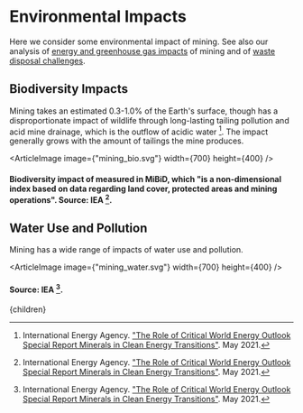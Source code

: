 


# Environmental Impacts

Here we consider some environmental impact of mining. See also our analysis of [energy and greenhouse gas impacts](http://urbancruiseship.org/solution/energy/metals_materials) of mining and of [waste disposal challenges](http://urbancruiseship.org/solution/waste/mining_waste2).

## Biodiversity Impacts
Mining takes an estimated 0.3-1.0% of the Earth's surface, though has a disproportionate impact of wildlife through long-lasting tailing pollution and acid mine drainage, which is the outflow of acidic water [^1]. The impact generally grows with the amount of tailings the mine produces.

<ArticleImage image={"mining_bio.svg"} width={700} height={400} />
#### Biodiversity impact of measured in MiBiD, which "is a non-dimensional index based on data regarding land cover, protected areas and mining operations". Source: IEA [^1].

## Water Use and Pollution
Mining has a wide range of impacts of water use and pollution.

<ArticleImage image={"mining_water.svg"} width={700} height={400} />
#### Source: IEA [^1].

<MiningTaxSolution />
<MiningBondSolution />

[^1]: International Energy Agency. ["The Role of Critical World Energy Outlook Special Report Minerals in Clean Energy Transitions"](https://www.iea.org/reports/the-role-of-critical-minerals-in-clean-energy-transitions). May 2021.

  <Article 
    focusAreaUrl={focusAreaUrl} 
    hierarchy={hierarchy} 
    site={site}
  >
    {children}
  </Article>